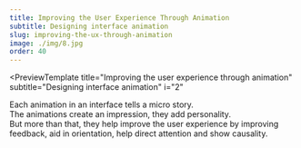 ```yaml
---
title: Improving the User Experience Through Animation
subtitle: Designing interface animation
slug: improving-the-ux-through-animation
image: ./img/8.jpg
order: 40
---
```


<PreviewTemplate
  title="Improving the user experience through animation"
  subtitle="Designing interface animation"
  i="2"
>

Each animation in an interface tells a micro story.  
The animations create an impression, they add personality.  
But more than that, they help improve the user experience by improving feedback, aid in orientation, help direct attention and show causality.  

  <ReadTheNextArticle
    title="Why you can’t ignore animation"
    description="The increased use of interface animations.."
    linkTo="/improving-the-ux-through-animation/introduction"
  />
</PreviewTemplate>
